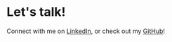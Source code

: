 # Let's talk!

Connect with me on [LinkedIn](https://linkedin.com/in/dhaiwat-pandya), or check out my [GitHub](https://github.com/Dhaiwat10)!